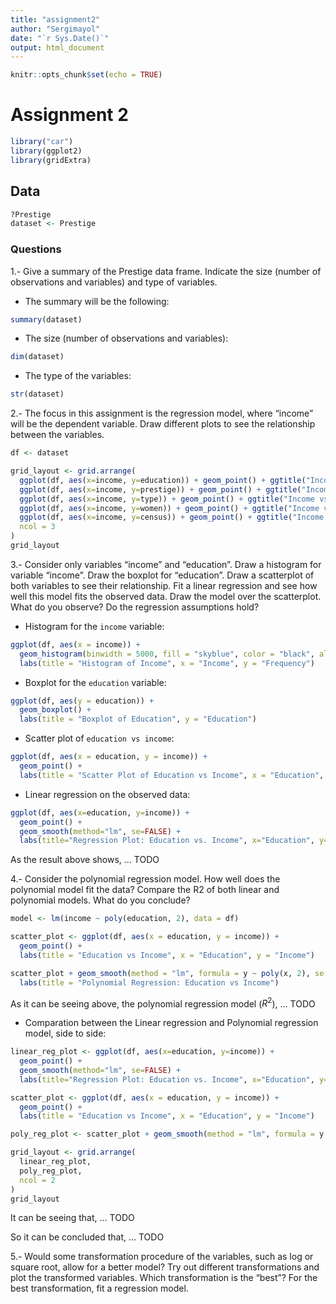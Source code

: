 ```yaml
---
title: "assignment2"
author: "Sergimayol"
date: "`r Sys.Date()`"
output: html_document
---
```


```r
knitr::opts_chunk$set(echo = TRUE)
```

# Assignment 2

```r
library("car")
library(ggplot2)
library(gridExtra)
```

## Data

```r
?Prestige
dataset <- Prestige
```

### Questions

1.- Give a summary of the Prestige data frame. Indicate the size (number of observations and variables) and type of variables.

-   The summary will be the following:

```r
summary(dataset)
```

-   The size (number of observations and variables):

```r
dim(dataset)
```

-   The type of the variables:

```r
str(dataset)
```

2.- The focus in this assignment is the regression model, where "income" will be the dependent variable. Draw different plots to see the relationship between the variables.

```r
df <- dataset
```

```r
grid_layout <- grid.arrange(
  ggplot(df, aes(x=income, y=education)) + geom_point() + ggtitle("Income vs. Education"),
  ggplot(df, aes(x=income, y=prestige)) + geom_point() + ggtitle("Income vs. Prestige"),
  ggplot(df, aes(x=income, y=type)) + geom_point() + ggtitle("Income vs. Type"),
  ggplot(df, aes(x=income, y=women)) + geom_point() + ggtitle("Income vs. Women"),
  ggplot(df, aes(x=income, y=census)) + geom_point() + ggtitle("Income vs. Census"),
  ncol = 3
)
grid_layout
```

3.- Consider only variables "income" and "education". Draw a histogram for variable "income". Draw the boxplot for "education". Draw a scatterplot of both variables to see their relationship. Fit a linear regression and see how well this model fits the observed data. Draw the model over the scatterplot. What do you observe? Do the regression assumptions hold?

- Histogram for the `income` variable:

```r
ggplot(df, aes(x = income)) +
  geom_histogram(binwidth = 5000, fill = "skyblue", color = "black", alpha = 0.7) +
  labs(title = "Histogram of Income", x = "Income", y = "Frequency")
```

- Boxplot for the `education` variable:

```r
ggplot(df, aes(y = education)) +
  geom_boxplot() +
  labs(title = "Boxplot of Education", y = "Education")
```

- Scatter plot of `education vs income`:

```r
ggplot(df, aes(x = education, y = income)) +
  geom_point() +
  labs(title = "Scatter Plot of Education vs Income", x = "Education", y = "Income")
```

- Linear regression on the observed data:

```r
ggplot(df, aes(x=education, y=income)) +
  geom_point() +
  geom_smooth(method="lm", se=FALSE) +
  labs(title="Regression Plot: Education vs. Income", x="Education", y="Income")
```

As the result above shows, ... TODO

4.- Consider the polynomial regression model. How well does the polynomial model fit the data? Compare the R2 of both linear and polynomial models. What do you conclude?

```r
model <- lm(income ~ poly(education, 2), data = df)

scatter_plot <- ggplot(df, aes(x = education, y = income)) +
  geom_point() +
  labs(title = "Education vs Income", x = "Education", y = "Income")

scatter_plot + geom_smooth(method = "lm", formula = y ~ poly(x, 2), se = FALSE, col = "red") +
  labs(title = "Polynomial Regression: Education vs Income")
```

As it can be seeing above, the polynomial regression model ($R^2$), ... TODO

- Comparation between the Linear regression and Polynomial regression model, side to side:

```r
linear_reg_plot <- ggplot(df, aes(x=education, y=income)) +
  geom_point() +
  geom_smooth(method="lm", se=FALSE) +
  labs(title="Regression Plot: Education vs. Income", x="Education", y="Income")

scatter_plot <- ggplot(df, aes(x = education, y = income)) +
  geom_point() +
  labs(title = "Education vs Income", x = "Education", y = "Income")

poly_reg_plot <- scatter_plot + geom_smooth(method = "lm", formula = y ~ poly(x, 2), se = FALSE, col = "red") + labs(title = "Polynomial Regression: Education vs Income")

grid_layout <- grid.arrange(
  linear_reg_plot,
  poly_reg_plot,
  ncol = 2
)
grid_layout
```

It can be seeing that, ... TODO

So it can be concluded that, ... TODO

5.- Would some transformation procedure of the variables, such as log or square root, allow for a better model? Try out different transformations and plot the transformed variables. Which transformation is the "best"? For the best transformation, fit a regression model.


